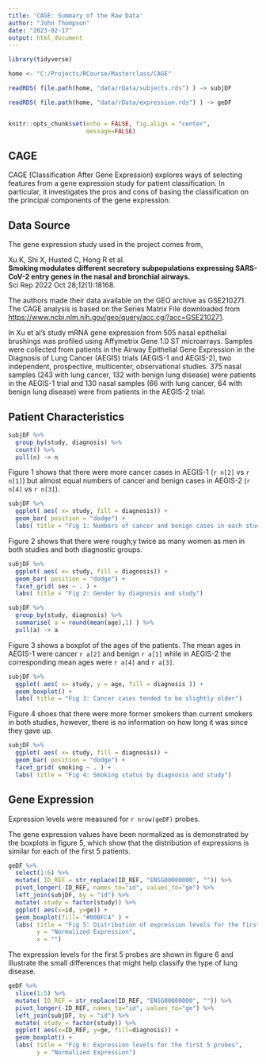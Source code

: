 ```yaml
---
title: 'CAGE: Summary of the Raw Data'
author: "John Thompson"
date: "2023-02-17"
output: html_document
---
```


```r
library(tidyverse)

home <- "C:/Projects/RCourse/Masterclass/CAGE"

readRDS( file.path(home, "data/rData/subjects.rds") ) -> subjDF

readRDS( file.path(home, "data/rData/expression.rds") ) -> geDF


knitr::opts_chunk$set(echo = FALSE, fig.align = "center",
                      message=FALSE)
```

## CAGE

CAGE (Classification After Gene Expression) explores ways of selecting features from a gene expression study for patient classification. In particular, it investigates the pros and cons of basing the classification on the principal components of the gene expression.

## Data Source

The gene expression study used in the project comes from,

Xu K, Shi X, Husted C, Hong R et al.  
**Smoking modulates different secretory subpopulations expressing SARS-CoV-2 entry genes in the nasal and bronchial airways.**  
Sci Rep 2022 Oct 28;12(1):18168. 

The authors made their data available on the GEO archive as GSE210271. The CAGE analysis is based on the Series Matrix File downloaded from <https://www.ncbi.nlm.nih.gov/geo/query/acc.cgi?acc=GSE210271>.  

In Xu et al's study mRNA gene expression from 505 nasal epithelial brushings was profiled using Affymetrix Gene 1.0 ST microarrays. Samples were collected from patients in the Airway Epithelial Gene Expression in the Diagnosis of Lung Cancer (AEGIS) trials (AEGIS-1 and AEGIS-2), two independent, prospective, multicenter, observational studies. 375 nasal samples (243 with lung cancer, 132 with benign lung disease) were patients in the AEGIS-1 trial and 130 nasal samples (66 with lung cancer, 64 with benign lung disease) were from patients in the AEGIS-2 trial.  

## Patient Characteristics

```r
subjDF %>%
  group_by(study, diagnosis) %>%
  count() %>%
  pull(n) -> n
```

Figure 1 shows that there were more cancer cases in AEGIS-1 (`r n[2]` vs `r n[1]`) but almost equal numbers of cancer and benign cases in AEGIS-2 (`r n[4]` vs `r n[3]`). 
```r
subjDF %>%
  ggplot( aes( x= study, fill = diagnosis)) +
  geom_bar( position = "dodge") +
  labs( title = "Fig 1: Numbers of cancer and benign cases in each study")
```

Figure 2 shows that there were rough;y twice as many women as men in both studies and both diagnostic groups.
```r
subjDF %>%
  ggplot( aes( x= study, fill = diagnosis)) +
  geom_bar( position = "dodge") +
  facet_grid( sex ~ . ) +
  labs( title = "Fig 2: Gender by diagnosis and study")
```

```r
subjDF %>%
  group_by(study, diagnosis) %>%
  summarise( a = round(mean(age),1) ) %>%
  pull(a) -> a
```
Figure 3 shows a boxplot of the ages of the patients. The mean ages in AEGIS-1 were cancer `r a[2]` and benign `r a[1]` while in AEGIS-2 the corresponding mean ages were `r a[4]` and `r a[3]`.

```r
subjDF %>%
  ggplot( aes( x= study, y = age, fill = diagnosis )) +
  geom_boxplot() +
  labs( title = "Fig 3: Cancer cases tended to be slightly older")
```

Figure 4 shoes that there were more former smokers than current smokers in both studies, however, there is no information on how long it was since they gave up.


```r
subjDF %>%
  ggplot( aes( x= study, fill = diagnosis)) +
  geom_bar( position = "dodge") +
  facet_grid( smoking ~ . ) +
  labs( title = "Fig 4: Smoking status by diagnosis and study")
```

## Gene Expression

Expression levels were measured for `r nrow(geDF)` probes.

The gene expression values have been normalized as is demonstrated by the boxplots in figure 5, which show that the distribution of expressions is similar for each of the first 5 patients.

```r
geDF %>%
  select(1:6) %>%
  mutate( ID_REF = str_replace(ID_REF, "ENSG00000000", "")) %>%
  pivot_longer(-ID_REF, names_to="id", values_to="ge") %>%
  left_join(subjDF, by = "id") %>%
  mutate( study = factor(study)) %>%
  ggplot( aes(x=id, y=ge)) +
  geom_boxplot(fill= "#00BFC4" ) +
  labs( title = "Fig 5: Distribution of expression levels for the first 5 patients",
        y = "Normalized Expression",
        x = "")
```

The expression levels for the first 5 probes are shown in figure 6 and illustrate the small differences that might help classify the type of lung disease.

```r
geDF %>%
  slice(1:5) %>%
  mutate( ID_REF = str_replace(ID_REF, "ENSG00000000", "")) %>%
  pivot_longer(-ID_REF, names_to="id", values_to="ge") %>%
  left_join(subjDF, by = "id") %>%
  mutate( study = factor(study)) %>%
  ggplot( aes(x=ID_REF, y=ge, fill=diagnosis)) +
  geom_boxplot() +
  labs( title = "Fig 6: Expression levels for the first 5 probes",
        y = "Normalized Expression")
```
